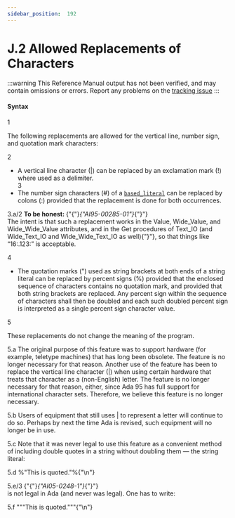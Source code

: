 ```yaml
---
sidebar_position:  192
---
```


# J.2 Allowed Replacements of Characters

:::warning
This Reference Manual output has not been verified,
and may contain omissions or errors.
Report any problems on the [tracking issue](https://github.com/ada-lang-io/ada-lang-io/issues/20)
:::



#### Syntax

<MarginText>1</MarginText>
<p>The following replacements are allowed for the vertical line, number sign, and quotation mark characters: <br /></p>

<MarginText>2</MarginText>
<ul>
<li>A vertical line character (|) can be replaced by an exclamation mark (!) where used as a delimiter.<br /></li>
<MarginText>3</MarginText>
<li>The number sign characters (#) of a <code><a href="../AA-2/AA-2.4#S0011">based_literal</a></code> can be replaced by colons (:) provided that the replacement is done for both occurrences. <br /></li>
</ul>
<MarginText>3.a/2</MarginText>
<MarginInfo items={["AI95-00285-01"]} />
<Admonition type="aarm" aarm="note" title="Note: ">
<strong>To be honest: </strong>{"{"}<em>{"AI95-00285-01"}</em>{"}"} <br />The intent is that such a replacement works in the Value, Wide_Value, and Wide_Wide_Value attributes, and in the Get procedures of Text_IO (and Wide_Text_IO and Wide_Wide_Text_IO as well){"}"}, so that things like &ldquo;16:.123:&rdquo; is acceptable. <br /></Admonition>

<MarginText>4</MarginText>
<ul>
<li>The quotation marks (") used as string brackets at both ends of a string literal can be replaced by percent signs (%) provided that the enclosed sequence of characters contains no quotation mark, and provided that both string brackets are replaced. Any percent sign within the sequence of characters shall then be doubled and each such doubled percent sign is interpreted as a single percent sign character value. <br /></li>
</ul>
<MarginText>5</MarginText>
<p>These replacements do not change the meaning of the program. <br /></p>

<MarginText>5.a</MarginText>
<Admonition type="aarm" aarm="reason" title="Reason: ">
<strong></strong>The original purpose of this feature was to support hardware (for example, teletype machines) that has long been obsolete. The feature is no longer necessary for that reason. Another use of the feature has been to replace the vertical line character (|) when using certain hardware that treats that character as a (non-English) letter. The feature is no longer necessary for that reason, either, since Ada 95 has full support for international character sets. Therefore, we believe this feature is no longer necessary.<br /></Admonition>

<MarginText>5.b</MarginText>
<Admonition type="aarm" aarm="note" title="Note: ">
Users of equipment that still uses | to represent a letter will continue to do so. Perhaps by next the time Ada is revised, such equipment will no longer be in use.<br /></Admonition>

<MarginText>5.c</MarginText>
<Admonition type="aarm" aarm="note" title="Note: ">
Note that it was never legal to use this feature as a convenient method of including double quotes in a string without doubling them &mdash; the string literal: <br /></Admonition>

<MarginText>5.d</MarginText>
<CodeBlock language="ada">
%"This is quoted."%{"\n"}

</CodeBlock>
<MarginText>5.e/3</MarginText>
<MarginInfo items={["AI05-0248-1"]} />
<Admonition type="aarm" aarm="note" title="Note: ">
{"{"}<em>{"AI05-0248-1"}</em>{"}"} <br />is not legal in Ada (and never was legal). One has to write: <br /></Admonition>

<MarginText>5.f</MarginText>
<CodeBlock language="ada">
"""This is quoted."""{"\n"}

</CodeBlock>
